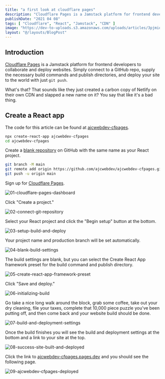 ```yaml
---
title: "a first look at cloudflare pages"
description: "Cloudflare Pages is a Jamstack platform for frontend developers to collaborate and deploy websites."
publishDate: "2021 04 08"
tags: [ "Cloudflare", "React", "Jamstack", "CDN" ]
image: "https://dev-to-uploads.s3.amazonaws.com/uploads/articles/3pjmiqf1pcvibr0bkm0a.jpeg"
layout: "@/layouts/BlogPost"
---
```


## Introduction

[Cloudflare Pages](https://pages.cloudflare.com/) is a Jamstack platform for frontend developers to collaborate and deploy websites. Simply connect to a GitHub repo, supply the necessary build commands and publish directories, and deploy your site to the world with just `git push`.

What's that? That sounds like they just created a carbon copy of Netlify on their own CDN and slapped a new name on it? You say that like it's a bad thing.

## Create a React app

The code for this article can be found at [ajcwebdev-cfpages](https://github.com/ajcwebdev/ajcwebdev-cfpages).

```bash
npx create-react-app ajcwebdev-cfpages
cd ajcwebdev-cfpages
```

Create a [blank repository](https://repo.new/) on GitHub with the same name as your React project.

```bash
git branch -M main
git remote add origin https://github.com/ajcwebdev/ajcwebdev-cfpages.git
git push -u origin main
```

Sign up for [Cloudflare Pages](https://pages.cloudflare.com/).

![01-cloudflare-pages-dashboard](https://dev-to-uploads.s3.amazonaws.com/uploads/articles/a8v738niu7rzglxdhey3.png)

Click "Create a project."

![02-connect-git-repository](https://dev-to-uploads.s3.amazonaws.com/uploads/articles/acazjqgeohulu708dh2l.png)

Select your React project and click the "Begin setup" button at the bottom.

![03-setup-build-and-deploy](https://dev-to-uploads.s3.amazonaws.com/uploads/articles/1vt3zcziu2383nag0wlm.png)

Your project name and production branch will be set automatically.

![04-blank-build-settings](https://dev-to-uploads.s3.amazonaws.com/uploads/articles/62o3bczyjj7qrco8x1qi.png)

The build settings are blank, but you can select the Create React App framework preset for the build command and publish directory.

![05-create-react-app-framework-preset](https://dev-to-uploads.s3.amazonaws.com/uploads/articles/gn7nuygoqcbossy4bmzf.png)

Click "Save and deploy."

![06-initializing-build](https://dev-to-uploads.s3.amazonaws.com/uploads/articles/t1gvisf2yie9bopvr9hj.png)

Go take a nice long walk around the block, grab some coffee, take out your dry cleaning, file your taxes, complete that 10,000 piece puzzle you've been putting off, and then come back and your website build should be done.

![07-build-and-deployment-settings](https://dev-to-uploads.s3.amazonaws.com/uploads/articles/hztevixwe7gsyootr8w9.png)

Once the build finishes you will see the build and deployment settings at the bottom and a link to your site at the top.

![08-success-site-built-and-deployed](https://dev-to-uploads.s3.amazonaws.com/uploads/articles/yzvu77r1f15ydwt00snf.png)

Click the link to [ajcwebdev-cfpages.pages.dev](https://ajcwebdev-cfpages.pages.dev/) and you should see the following page.

![09-ajcwebdev-cfpages-deployed](https://dev-to-uploads.s3.amazonaws.com/uploads/articles/thmui679mlk2se7japsb.png)